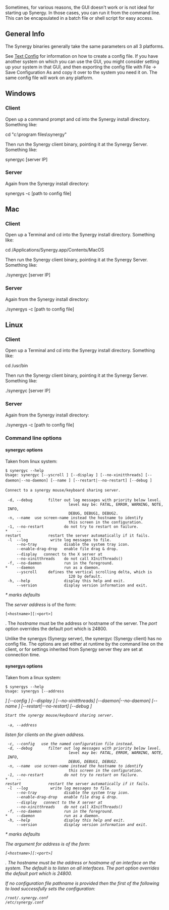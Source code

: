 Sometimes, for various reasons, the GUI doesn't work or is not ideal for starting up Synergy. In those cases, you can run it from the command line. This can be encapsulated in a batch file or shell script for easy access.

==General Info==
The Synergy binaries generally take the same parameters on all 3 platforms.

See [[Text Config]] for information on how to create a config file. If you have another system on which you can use the GUI, you might consider setting up your system in that GUI, and then exporting the config file with File -> Save Configuration As and copy it over to the system you need it on. The same config file will work on any platform.

==Windows==

===Client===
Open up a command prompt and cd into the Synergy install directory. Something like:

cd "c:\program files\synergy"

Then run the Synergy client binary, pointing it at the Synergy Server. Something like:

synergyc [server IP]

===Server===
Again from the Synergy install directory:

synergys -c [path to config file]


==Mac==

===Client===
Open up a Terminal and cd into the Synergy install directory. Something like:

cd /Applications/Synergy.app/Contents/MacOS

Then run the Synergy client binary, pointing it at the Synergy Server. Something like:

./synergyc [server IP]

===Server===
Again from the Synergy install directory:

./synergys -c [path to config file]


==Linux==

===Client===
Open up a Terminal and cd into the Synergy install directory. Something like:

cd /usr/bin

Then run the Synergy client binary, pointing it at the Synergy Server. Something like:

./synergyc [server IP]


===Server===
Again from the Synergy install directory:

./synergys -c [path to config file]

===Command line options===

====synergyc options====
Taken from linux system:

 $ synergyc --help
 Usage: synergyc [--yscroll <delta>] [--display <display>] [--no-xinitthreads] [--daemon|--no-daemon] [--name <screen-name>] [--restart|--no-restart] [--debug <level>] <server-address>
 
 Connect to a synergy mouse/keyboard sharing server.
 
  -d, --debug <level>      filter out log messages with priority below level.
                             level may be: FATAL, ERROR, WARNING, NOTE, INFO,
                             DEBUG, DEBUG1, DEBUG2.
  -n, --name <screen-name> use screen-name instead the hostname to identify
                             this screen in the configuration.
  -1, --no-restart         do not try to restart on failure.
 *    --restart            restart the server automatically if it fails.
  -l  --log <file>         write log messages to file.
      --no-tray            disable the system tray icon.
      --enable-drag-drop   enable file drag & drop.
      --display <display>  connect to the X server at <display>
      --no-xinitthreads    do not call XInitThreads()
  -f, --no-daemon          run in the foreground.
 *    --daemon             run as a daemon.
      --yscroll <delta>    defines the vertical scrolling delta, which is
                             120 by default.
  -h, --help               display this help and exit.
      --version            display version information and exit.

''* marks defaults''

The ''server address'' is of the form: <pre>[<hostname>][:<port>]</pre>. The ''hostname'' must be the address or hostname of the server. The ''port'' option overrides the default port which is 24800.

Unlike the synergys (Synergy server), the synergyc (Synergy client) has no config file. The options are set either at runtime by the command line on the client, or for settings inherited from Synergy server they are set at connection time.

====synergys options====
Taken from a linux system:

 $ synergys --help
 Usage: synergys [--address <address>] [--config <pathname>] [--display <display>] [--no-xinitthreads] [--daemon|--no-daemon] [--name <screen-name>] [--restart|--no-restart] [--debug <level>]
 
 Start the synergy mouse/keyboard sharing server.
 
  -a, --address <address>  listen for clients on the given address.
  -c, --config <pathname>  use the named configuration file instead.
  -d, --debug <level>      filter out log messages with priority below level.
                             level may be: FATAL, ERROR, WARNING, NOTE, INFO,
                             DEBUG, DEBUG1, DEBUG2.
  -n, --name <screen-name> use screen-name instead the hostname to identify
                             this screen in the configuration.
  -1, --no-restart         do not try to restart on failure.
 *    --restart            restart the server automatically if it fails.
  -l  --log <file>         write log messages to file.
      --no-tray            disable the system tray icon.
      --enable-drag-drop   enable file drag & drop.
      --display <display>  connect to the X server at <display>
      --no-xinitthreads    do not call XInitThreads()
  -f, --no-daemon          run in the foreground.
 *    --daemon             run as a daemon.
  -h, --help               display this help and exit.
      --version            display version information and exit.

''* marks defaults''

The argument for ''address'' is of the form: <pre>[<hostname>][:<port>]</pre>. The hostname must be the address or hostname of an interface on the system. The default is to listen on all interfaces. The ''port'' option overrides the default port which is 24800.

If no configuration file pathname is provided then the first of the following to load successfully sets the configuration:
 /root/.synergy.conf
 /etc/synergy.conf</nowiki>